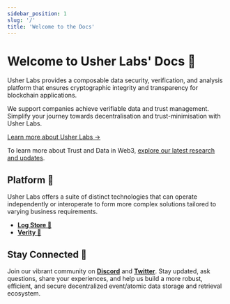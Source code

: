 ```yaml
---
sidebar_position: 1
slug: '/'
title: 'Welcome to the Docs'
---
```


# Welcome to Usher Labs' Docs 📘

Usher Labs provides a composable data security, verification, and analysis platform that ensures cryptographic integrity and transparency for blockchain applications.

We support companies achieve verifiable data and trust management. Simplify your journey towards decentralisation and trust-minimisation with Usher Labs.

[Learn more about Usher Labs →](https://www.usher.so/)

To learn more about Trust and Data in Web3, [explore our latest research and updates](/research.md).

## Platform 🧬

Usher Labs offers a suite of distinct technologies that can operate independently or interoperate to form more complex solutions tailored to varying business requirements.

- [**Log Store 🧶**](./logstore/network/quick-start/guide.mdx)
- [**Verity 🧪**](./verity/introduction.mdx)

## Stay Connected 💬

Join our vibrant community on **[Discord](https://go.usher.so/discord)** and **[Twitter](https://twitter.com/usher_web3)**. Stay updated, ask questions, share your experiences, and help us build a more robust, efficient, and secure decentralized event/atomic data storage and retrieval ecosystem.
